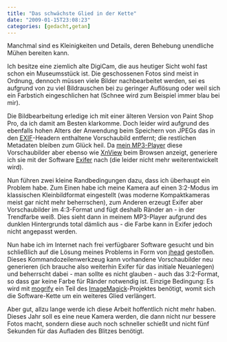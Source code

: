 ```yaml
---
title: "Das schwächste Glied in der Kette"
date: "2009-01-15T23:08:23"
categories: [gedacht,getan]
---
```


Manchmal sind es Kleinigkeiten und Details, deren Behebung unendliche Mühen bereiten kann.

Ich besitze eine ziemlich alte DigiCam, die aus heutiger Sicht wohl fast schon ein Museumsstück ist. Die geschossenen Fotos sind meist in Ordnung, dennoch müssen viele Bilder nachbearbeitet werden, sei es aufgrund von zu viel Bildrauschen bei zu geringer Auflösung oder weil sich ein Farbstich eingeschlichen hat (Schnee wird zum Beispiel immer blau bei mir).

Die Bildbearbeitung erledige ich mit einer älteren Version von Paint Shop Pro, da ich damit am Besten klarkomme. Doch leider wird aufgrund des ebenfalls hohen Alters der Anwendung beim Speichern von JPEGs das in den [EXIF](http://de.wikipedia.org/wiki/Exif)-Headern enthaltene Vorschaubild entfernt; die restlichen Metadaten bleiben zum Glück heil. Da [mein MP3-Player](/blog/2008/04/26/sony-hat-mich-wieder/) diese Vorschaubilder aber ebenso wie [XnView](http://www.xnview.com/) beim Browsen anzeigt, generiere ich sie mit der Software [Exifer](http://www.friedemann-schmidt.com/software/exifer/) nach (die leider nicht mehr weiterentwickelt wird).

Nun führen zwei kleine Randbedingungen dazu, dass ich überhaupt ein Problem habe. Zum Einen habe ich meine Kamera auf einen 3:2-Modus im klassischen Kleinbildformat eingestellt (was moderne Kompaktkameras meist gar nicht mehr beherrschen), zum Anderen erzeugt Exifer aber Vorschaubilder im 4:3-Format und fügt deshalb Ränder an - in der Trendfarbe weiß. Dies sieht dann in meinem MP3-Player aufgrund des dunklen Hintergrunds total dämlich aus - die Farbe kann in Exifer jedoch nicht angepasst werden.

Nun habe ich im Internet nach frei verfügbarer Software gesucht und bin schließlich auf die Lösung meines Problems in Form von [jhead](http://www.sentex.net/~mwandel/jhead/) gestoßen. Dieses Kommandozeilenwerkzeug kann vorhandene Vorschaubilder neu generieren (ich brauche also weiterhin Exifer für das initiale Neuanlegen) und beherrscht dabei - man sollte es nicht glauben - auch das 3:2-Format, so dass gar keine Farbe für Ränder notwendig ist. Einzige Bedingung: Es wird mit [mogrify](http://www.imagemagick.org/www/mogrify.html) ein Teil des [ImageMagick](http://www.imagemagick.org/index.html)-Projektes benötigt, womit sich die Software-Kette um ein weiteres Glied verlängert.

Aber gut, allzu lange werde ich diese Arbeit hoffentlich nicht mehr haben. Dieses Jahr soll es eine neue Kamera werden, die dann nicht nur bessere Fotos macht, sondern diese auch noch schneller schießt und nicht fünf Sekunden für das Aufladen des Blitzes benötigt.
